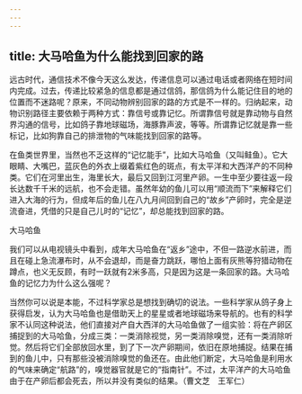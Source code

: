 ```yaml
---
---
---
```

title: 大马哈鱼为什么能找到回家的路
---




远古时代，通信技术不像今天这么发达，传递信息可以通过电话或者网络在短时间内完成。过去，传递比较紧急的信息都是通过信鸽，那信鸽为什么能记住目的地的位置而不迷路呢？原来，不同动物辨别回家的路的方式是不一样的。归纳起来，动物识别路径主要依赖于两种方式：靠信号或靠记忆。所谓靠信号就是靠动物与自然界沟通的信号，比如鸽子靠地球磁场，海豚靠声波，等等。所谓靠记忆就是靠一些标记，比如狗靠自己的排泄物的气味能找到回家的路等。

在鱼类世界里，当然也不乏这样的“记忆能手”，比如大马哈鱼（又叫鲑鱼）。它大眼睛、大嘴巴，蓝灰色的外衣上缀着紫红色的斑点，有太平洋和大西洋产的不同种类。它们在河里出生，海里长大，最后又回到江河里产卵。一生中至少要往返一段长达数千千米的远航，也不会走错。虽然年幼的鱼儿可以用“顺流而下”来解释它们进入大海的行为，但成年后的鱼儿在八九月间回到自己的“故乡”产卵时，完全是逆流奋进，凭借的只是自己儿时的“记忆”，却总能找到回家的路。

大马哈鱼



我们可以从电视镜头中看到，成年大马哈鱼在“返乡”途中，不但一路逆水前进，而且在碰上急流瀑布时，从不会退却，而是奋力跳跃，哪怕上面有灰熊等狩猎动物在蹲点，也义无反顾，有时一跃就有2米多高，只是因为这是一条回家的路。大马哈鱼的记忆力为什么这么强呢？

当然你可以说是本能，不过科学家总是想找到确切的说法。一些科学家从鸽子身上获得启发，认为大马哈鱼也是借助天上的星星或者地球磁场来导航的。也有的科学家不认同这种说法，他们直接对产自大西洋的大马哈鱼做了一组实验：将在产卵区捕捉到的大马哈鱼，分成三类：一类消除视觉，另一类消除嗅觉，还有一类消除听觉。然后将它们全部放回水里，到了下一次产卵期间，依旧在原地捕捉。结果在捕到的鱼儿中，只有那些没被消除嗅觉的鱼还在。由此他们断定，大马哈鱼是利用水的气味来确定“航路”的，嗅觉器官就是它的“指南针”。不过，太平洋产的大马哈鱼由于在产卵后都会死去，所以并没有类似的结果。（曹文芝　王军仁）